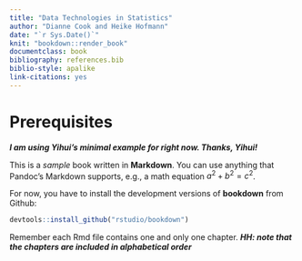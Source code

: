 ```yaml
--- 
title: "Data Technologies in Statistics"
author: "Dianne Cook and Heike Hofmann"
date: "`r Sys.Date()`"
knit: "bookdown::render_book"
documentclass: book
bibliography: references.bib
biblio-style: apalike
link-citations: yes
---
```


# Prerequisites

***I am using Yihui's minimal example for right now. Thanks, Yihui!***

This is a _sample_ book written in **Markdown**. You can use anything that Pandoc's Markdown supports, e.g., a math equation $a^2 + b^2 = c^2$.

For now, you have to install the development versions of **bookdown** from Github:

```r
devtools::install_github("rstudio/bookdown")
```

Remember each Rmd file contains one and only one chapter. ***HH: note that the chapters are included in alphabetical order***
